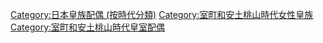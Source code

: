 [[Category:日本皇族配偶_(按時代分類)|Category:日本皇族配偶 (按時代分類)]]
[[Category:室町和安土桃山時代女性皇族|Category:室町和安土桃山時代女性皇族]]
[[Category:室町和安土桃山時代皇室配偶|Category:室町和安土桃山時代皇室配偶]]